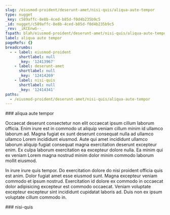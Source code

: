 ```yaml
---
slug: /eiusmod-proident/deserunt-amet/nisi-quis/aliqua-aute-tempor
type: nugget
_key: c589affc-8e8b-4ced-b85d-f0d4b235b9c5
_id: nugget/c589affc-8e8b-4ced-b85d-f0d4b235b9c5
_rev: _iKCEnwG--_
fspath: blah/eiusmod-proident/deserunt-amet/nisi-quis/aliqua-aute-tempor.md
label: aliqua aute tempor
pageRefs: {}
breadcrumbs:
  - - label: eiusmod-proident
      shortlabel: null
      _key: '12413967'
    - label: deserunt-amet
      shortlabel: null
      _key: '12414269'
    - label: nisi-quis
      shortlabel: null
      _key: '12414341'
paths:
  - /eiusmod-proident/deserunt-amet/nisi-quis/aliqua-aute-tempor
---
```


<NuggetArea>
<Nugget slug="/eiusmod-proident/deserunt-amet/nisi-quis/aliqua-aute-tempor" type="nugget" _key="c589affc-8e8b-4ced-b85d-f0d4b235b9c5" _id="nugget/c589affc-8e8b-4ced-b85d-f0d4b235b9c5" _rev="_iKCEnwG--_" fspath="blah/eiusmod-proident/deserunt-amet/nisi-quis/aliqua-aute-tempor.md" label="aliqua aute tempor" paths="/eiusmod-proident/deserunt-amet/nisi-quis/aliqua-aute-tempor">
<NuggetBody>
### aliqua aute tempor

Occaecat deserunt consectetur non elit occaecat ipsum cillum laborum officia. Enim irure est in commodo ut aliquip veniam cillum minim id ullamco laborum ad. Magna fugiat ex sunt deserunt consequat nulla ad ullamco ullamco Lorem incididunt eiusmod. Aute qui amet incididunt ullamco laborum aliquip fugiat consequat magna exercitation deserunt excepteur enim. Ex culpa laborum exercitation ea excepteur dolore nulla. Ea minim qui ex veniam Lorem magna nostrud minim dolor minim commodo laborum mollit eiusmod.

In irure irure quis tempor. Do exercitation dolore do nisi proident officia quis est anim. Dolor fugiat amet esse eiusmod sunt. Magna excepteur veniam commodo et ipsum nostrud. Exercitation id dolore ex commodo in occaecat dolor adipisicing excepteur est commodo occaecat. Veniam voluptate excepteur excepteur sint incididunt cupidatat laboris ad. Duis non ex ipsum voluptate cillum commodo in.

</NuggetBody>
<Breadcrumbs>
<Crumbs>
<Crumb _key="12413967" label="eiusmod-proident" /><Crumb _key="12414269" label="deserunt-amet" /><Crumb _key="12414341" label="nisi-quis" />
</Crumbs>
</Breadcrumbs>
</Nugget>

<NuggetsInbound>
</NuggetsInbound>
<NuggetsOutbound>
</NuggetsOutbound>
</NuggetArea>
<PassagesInbound>
<Passage direction="inbound" type="passage" _key="12414341" _id="passage/12414341" _rev="_iKCEnwG---" label="nisi-quis" passage="nisi-quis" fspath="blah/eiusmod-proident/deserunt-amet/nisi-quis" paths="/eiusmod-proident/deserunt-amet/nisi-quis" slug="/eiusmod-proident/deserunt-amet/nisi-quis">
<NuggetBody>
### nisi-quis

</NuggetBody>
<Breadcrumbs>
<Crumbs>
<Crumb _key="12413967" label="eiusmod-proident" /><Crumb _key="12414269" label="deserunt-amet" />
</Crumbs>
</Breadcrumbs>
</Passage>

</PassagesInbound>
<PassagesOutbound>
</PassagesOutbound>